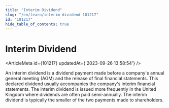 ```yaml
---
title: "Interim Dividend"
slug: "/en/learn/interim-dividend-101217"
id: "101217"
hide_table_of_contents: true
---
```



# Interim Dividend

<ArticleMeta id={101217} updatedAt={'2023-09-26 13:58:54'} />
<div className='border-solid border-b border-t-0 my-4 border-[var(--ifm-color-gray-300)]' />

An interim dividend is a dividend payment made before a company's annual general meeting (AGM) and the release of final financial statements. This declared dividend usually accompanies the company's interim financial statements. The interim dividend is issued more frequently in the United Kingdom where dividends are often paid semi-annually. The interim dividend is typically the smaller of the two payments made to shareholders.
